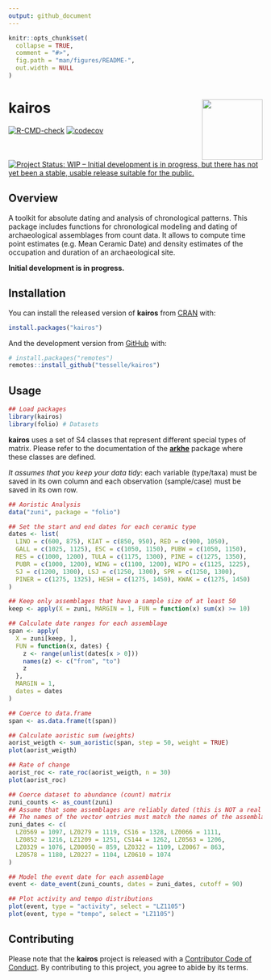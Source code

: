 ```yaml
---
output: github_document
---
```


<!-- README.md is generated from README.Rmd. Please edit that file -->

```r
knitr::opts_chunk$set(
  collapse = TRUE,
  comment = "#>",
  fig.path = "man/figures/README-",
  out.width = NULL
)
```

# kairos <img width=120px src="man/figures/logo.png" align="right" />

<!-- badges: start -->
[![R-CMD-check](https://github.com/tesselle/kairos/workflows/R-CMD-check/badge.svg)](https://github.com/tesselle/kairos/actions)
[![codecov](https://codecov.io/gh/tesselle/kairos/branch/master/graph/badge.svg)](https://codecov.io/gh/tesselle/kairos)

[![Project Status: WIP – Initial development is in progress, but there has not yet been a stable, usable release suitable for the public.](https://www.repostatus.org/badges/latest/wip.svg)](https://www.repostatus.org/#wip)
<!-- badges: end -->

## Overview

A toolkit for absolute dating and analysis of chronological patterns. This package includes functions for chronological modeling and dating of archaeological assemblages from count data. It allows to compute time point estimates (e.g. Mean Ceramic Date) and density estimates of the occupation and duration of an archaeological site.

**Initial development is in progress.**

## Installation

You can install the released version of **kairos** from [CRAN](https://CRAN.R-project.org) with:

```r
install.packages("kairos")
```

And the development version from [GitHub](https://github.com/) with:

```r
# install.packages("remotes")
remotes::install_github("tesselle/kairos")
```

## Usage

```r
## Load packages
library(kairos)
library(folio) # Datasets
```

**kairos** uses a set of S4 classes that represent different special types of matrix. Please refer to the documentation of the [**arkhe**](https://github.com/tesselle/arkhe) package where these classes are defined.

*It assumes that you keep your data tidy*: each variable (type/taxa) must be saved in its own column and each observation (sample/case) must be saved in its own row.

```r
## Aoristic Analysis
data("zuni", package = "folio")

## Set the start and end dates for each ceramic type
dates <- list(
  LINO = c(600, 875), KIAT = c(850, 950), RED = c(900, 1050),
  GALL = c(1025, 1125), ESC = c(1050, 1150), PUBW = c(1050, 1150),
  RES = c(1000, 1200), TULA = c(1175, 1300), PINE = c(1275, 1350),
  PUBR = c(1000, 1200), WING = c(1100, 1200), WIPO = c(1125, 1225),
  SJ = c(1200, 1300), LSJ = c(1250, 1300), SPR = c(1250, 1300),
  PINER = c(1275, 1325), HESH = c(1275, 1450), KWAK = c(1275, 1450)
)

## Keep only assemblages that have a sample size of at least 50
keep <- apply(X = zuni, MARGIN = 1, FUN = function(x) sum(x) >= 10)

## Calculate date ranges for each assemblage
span <- apply(
  X = zuni[keep, ],
  FUN = function(x, dates) {
    z <- range(unlist(dates[x > 0]))
    names(z) <- c("from", "to")
    z
  },
  MARGIN = 1,
  dates = dates
)

## Coerce to data.frame
span <- as.data.frame(t(span))

## Calculate aoristic sum (weights)
aorist_weigth <- sum_aoristic(span, step = 50, weight = TRUE)
plot(aorist_weigth)

## Rate of change
aorist_roc <- rate_roc(aorist_weigth, n = 30)
plot(aorist_roc)
```

```r
## Coerce dataset to abundance (count) matrix
zuni_counts <- as_count(zuni)
## Assume that some assemblages are reliably dated (this is NOT a real example)
## The names of the vector entries must match the names of the assemblages
zuni_dates <- c(
  LZ0569 = 1097, LZ0279 = 1119, CS16 = 1328, LZ0066 = 1111,
  LZ0852 = 1216, LZ1209 = 1251, CS144 = 1262, LZ0563 = 1206,
  LZ0329 = 1076, LZ0005Q = 859, LZ0322 = 1109, LZ0067 = 863,
  LZ0578 = 1180, LZ0227 = 1104, LZ0610 = 1074
)

## Model the event date for each assemblage
event <- date_event(zuni_counts, dates = zuni_dates, cutoff = 90)

## Plot activity and tempo distributions
plot(event, type = "activity", select = "LZ1105")
plot(event, type = "tempo", select = "LZ1105")
```

## Contributing

Please note that the **kairos** project is released with a [Contributor Code of Conduct](https://www.tesselle.org/conduct.html). By contributing to this project, you agree to abide by its terms.
